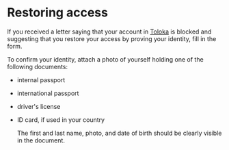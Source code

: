 # Restoring access

If you received a letter saying that your account in [Toloka](https://toloka.ai/tolokers/en/) is blocked and suggesting that you restore your access by proving your identity, fill in the form.

To confirm your identity, attach a photo of yourself holding one of the following documents:

- internal passport
- international passport
- driver's license
- ID card, if used in your country

    The first and last name, photo, and date of birth should be clearly visible in the document.

<YandexForm name="registration" src="https://forms.yandex.com/surveys/13464611.aae9597a9c66c630f2b7810fbddb942128830095/?lang=en&iframe=1&service=toloka-ai"/>
